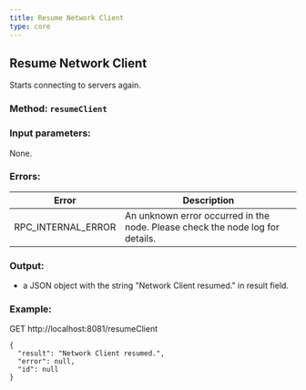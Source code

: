 ```yaml
---
title: Resume Network Client
type: core
---
```

## Resume Network Client
Starts connecting to servers again.
### Method: `resumeClient`
### Input parameters:
None.

### Errors:

| Error | Description |
| --- | --- |
| RPC_INTERNAL_ERROR | An unknown error occurred in the node. Please check the node log for details. |

### Output:
- a JSON object with the string "Network Client resumed." in result field.

### Example:
GET http://localhost:8081/resumeClient
```
{
  "result": "Network Client resumed.",
  "error": null,
  "id": null
}
```